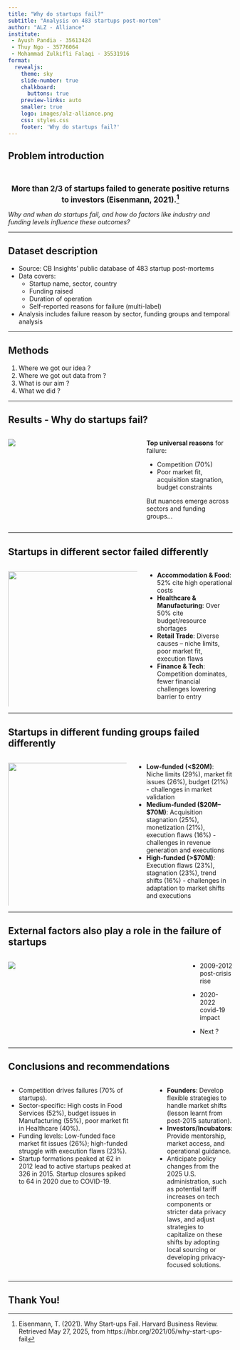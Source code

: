 ```yaml
---
title: "Why do startups fail?"
subtitle: "Analysis on 483 startups post-mortem"
author: "ALZ - Alliance"
institute: 
 - Ayush Pandia - 35613424
 - Thuy Ngo - 35776064
 - Mohammad Zulkifli Falaqi - 35531916
format:
  revealjs: 
    theme: sky
    slide-number: true
    chalkboard: 
      buttons: true
    preview-links: auto
    smaller: true
    logo: images/alz-alliance.png
    css: styles.css
    footer: 'Why do startups fail?'
---
```

## Problem introduction

<br></br>
<div style="text-align: center; font-size: 1.2em; font-weight: bold">**More than 2/3 of startups failed** to generate positive returns to investors (Eisenmann, 2021).^[Eisenmann, T. (2021). Why Start-ups Fail. Harvard Business Review. Retrieved May 27, 2025, from https://hbr.org/2021/05/why-start-ups-fail
]</div>  


*Why and when do startups fail, and how do factors like industry and funding levels influence these outcomes?*

---

## Dataset description
- Source: CB Insights’ public database of 483 startup post-mortems
- Data covers:
  - Startup name, sector, country
  - Funding raised
  - Duration of operation
  - Self-reported reasons for failure (multi-label)
- Analysis includes failure reason by sector, funding groups and temporal analysis

---

## Methods

1. Where we got our idea ?
2. Where we got out data from ?
3. What is our aim ?
4. What we did ?

---

## Results - Why do startups fail? {.smaller}

::: columns
::: {.column width="60%"}
![](images/overall-reason.png)
:::

::: {.column width="40%"}
**Top universal reasons** for failure:

  - Competition (70%)
  - Poor market fit, acquisition stagnation, budget constraints

But nuances emerge across sectors and funding groups...
:::
:::

---

## Startups in different sector failed differently {.smaller}

::: columns
::: {.column width="60%"}
![](images/sector-reason.png){width=115%}
:::

::: {.column width="40%"}
- **Accommodation & Food**: 52% cite high operational costs
- **Healthcare & Manufacturing**: Over 50% cite budget/resource shortages
- **Retail Trade**: Diverse causes – niche limits, poor market fit, execution flaws
- **Finance & Tech**: Competition dominates, fewer financial challenges lowering barrier to entry
:::
:::

---

## Startups in different funding groups failed differently {.smaller}

::: columns
::: {.column width="55%"}
![](images/funding-reason.png){width=115%}
:::

::: {.column width="45%"}
- **Low-funded (<$20M)**: Niche limits (29%), market fit issues (26%), budget (21%) - challenges in market validation
- **Medium-funded ($20M–$70M)**: Acquisition stagnation (25%), monetization (21%), execution flaws (16%) - challenges in revenue generation and executions
- **High-funded (>$70M)**: Execution flaws (23%), stagnation (23%), trend shifts (16%) - challenges in adaptation to market shifts and executions
:::
:::

---

## External factors also play a role in the failure of startups {.smaller}

::: columns
::: {.column width="76%"}
![](images/fig-temporalplot.png)
:::

::: {.column width="3%"}
:::

::: {.column width="21%"}
- 2009-2012 
post-crisis rise

- 2020-2022 
covid-19 impact

- Next ?
:::
:::
---

## Conclusions and recommendations {.smaller}

::: columns
::: {.column width="60%"}
- Competition drives failures (70% of startups).
-	Sector-specific: High costs in Food Services (52%), budget issues in Manufacturing (55%), poor market fit in Healthcare (40%).
-	Funding levels: Low-funded face market fit issues (26%); high-funded struggle with execution flaws (23%).
- Startup formations peaked at 62 in 2012 lead to active startups peaked at 326 in 2015. Startup closures spiked to 64 in 2020 due to COVID-19.
:::

::: {.column width="3%"}
:::

::: {.column width="37%"}
::: {.callout-tip title="Recommendation"}

- **Founders**: Develop flexible strategies to handle market shifts (lesson learnt from post-2015 saturation).
- **Investors/Incubators**: Provide mentorship, market access, and operational guidance.
- Anticipate policy changes from the 2025 U.S. administration, such as potential tariff increases on tech components or stricter data privacy laws, and adjust strategies to capitalize on these shifts by adopting local sourcing or developing privacy-focused solutions.
:::
:::
:::

---
## Thank You! {background-image="images/alz-alliance.jpg"}


